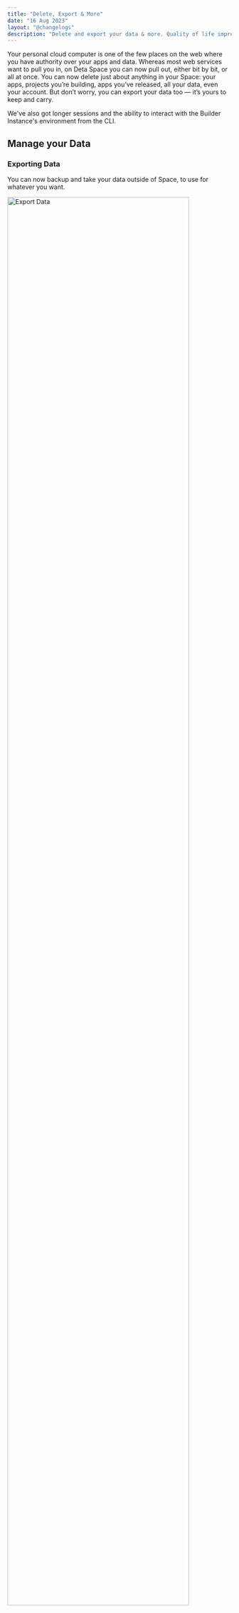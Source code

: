 ```yaml
---
title: "Delete, Export & More"
date: "16 Aug 2023"
layout: "@changelogs"
description: "Delete and export your data & more. Quality of life improvements."
---
```



Your personal cloud computer is one of the few places on the web where you have authority over your apps and data.
Whereas most web services want to pull you in, on Deta Space you can now pull out, either bit by bit, or all at once.
You can now delete just about anything in your Space: your apps, projects you’re building, apps you’ve released, all your data, even your account. 
But don’t worry, you can export your data too — it’s yours to keep and carry.

We've also got longer sessions and the ability to interact with the Builder Instance's environment from the CLI.

## Manage your Data

### Exporting Data

You can now backup and take your data outside of Space, to use for whatever you want.

<Image src="/changelog_assets/export-data.png" alt="Export Data" width="90%" background />

Export your data from the "App Data" view of your app instance, or from the "General" tab of any Collection's "Settings". 
This will export all Bases and Drives that to a ZIP file that you can download.

### Wipe App Data

Want to start fresh with an app you're using? You can now wipe all the data in your app instance from the "App Data" view of your app instance. 
This will delete all the data from your app. 

<Image src="/changelog_assets/clear-app-data.png" alt="Clear App Data" width="90%" background />

### Delete App, Keep Data

Sometimes, you want the opposite of wiping the data, which is deleting the app, but keeping the data. Sounds wild, right? From your app's "Settings" menu you can now export your data to a Collection whenever you delete an app.

<Image src="/changelog_assets/delete-app-keep-data.png" alt="Delete App" width="90%" background />

## Managing your Project

### Delete Releases

Ever released something by accident or want to delete an old release? You can now do that from the "Publish" tab in your project's dashboard in Builder.

<Image src="/changelog_assets/manage-release.png" alt="Manage Release" width="90%" background />

If the release doesn't have any installations yet, you can delete it. If it has installations, you can unlist it from Discovery instead. This will remove the app's Discovery page and the app from the Discovery homepage. Existing users who installed the app will still be able to use their copy.

### Delete Project

You can now also delete an entire project in Builder. This will delete all the releases of your app. If your app is listed on Discovery and others have installed it, you won't be able to delete it for now. We are working on a way to do this safely.

<Image src="/changelog_assets/unlist-project.png" alt="Unlist Project" width="90%" background />

### Unlist a Project from Discovery

In addition to individual releases, you can unlist an entire app from a project's Settings menu in Builder. This will remove the app and all releases from being listed publicly. Existing users who have installed your app will continue to be able to use it.

## Deleting Resources

### Delete Collections

In addition to all the other resources, you can now delete Collections as well. This will delete all the data in a Collection and remove it from your Space.

<Image src="/changelog_assets/delete-collection.png" alt="Unlist Project" width="90%" background />

You can do this from the "Settings" menu of your Collection.

### Delete Account

And lastly, this one hurts a bit 💔, but hey, you're in control.

<Image src="/changelog_assets/delete-account.png" alt="Unlist Project" width="90%" background />

You can now delete your entire Space account with a simple button click as well. This will delete all your projects, apps, data, and everything else. You can do this from the "Settings" menu of your account.

## Quality of Life Improvements

We've also got two quality of life improvements in longer sessions and interacting with environment variables in local dev.

### Longer Sessions

One of the biggest complaints with Deta was short sessions, requiring you to constantly log in. We extended the sessions, so after logging in to Space, you will stay logged in for 30 days. You can still log out manually if you need to.

### Environment Variables and the CLI

You can now use the `space builder env` command of the [Space CLI](https://deta.space/docs/en/build/reference/cli) to fetch or update the environment variables in your project's Builder instance.

Fetching them:

```bash
space builder env --get .env

# writes Builder Instance environment to local .env file
```

Update them:

```bash
space builder env --set .env

# writes local .env file to Builder Instance environment
```

Note that this command is completely decoupled from your local [`Spacefile`](/docs/en/build/reference/spacefile/). 

When you add or remove variables to your space environment via the `Spacefile`, you need to use `space push` before `space builder env` will update the new variable.

Thank you for all the valuable feedback — please continue to share your thoughts as we work to build and improve Space. <DetaHeart />
